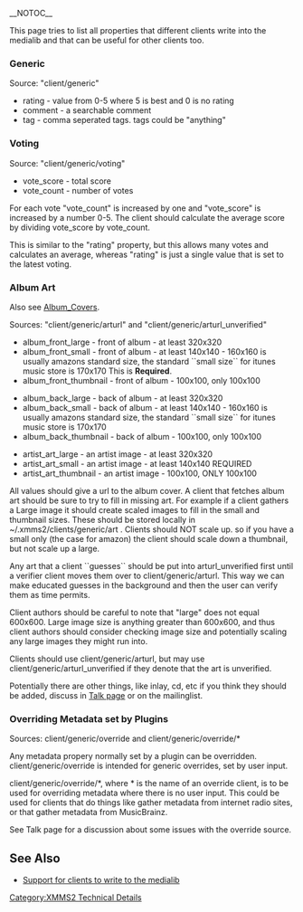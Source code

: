 {{update}}
__NOTOC__

This page tries to list all properties that different clients write into the medialib and that can be useful for other clients too.

===Generic===
Source: "client/generic"

* rating - value from 0-5 where 5 is best and 0 is no rating
* comment - a searchable comment
* tag - comma seperated tags. tags could be "anything"

===Voting===
Source: "client/generic/voting"

* vote_score - total score
* vote_count - number of votes

For each vote "vote_count" is increased by one and "vote_score" is increased by a number 0-5. The client should calculate the average score by dividing vote_score by vote_count.

This is similar to the "rating" property, but this allows many votes and calculates an average, whereas "rating" is just a single value that is set to the latest voting.

===Album Art===
Also see [[Album_Covers]].

Sources: "client/generic/arturl" and "client/generic/arturl_unverified"

* album_front_large - front of album - at least 320x320
* album_front_small - front of album - at least 140x140 - 160x160 is usually amazons standard size, the standard ``small size`` for itunes music store is 170x170 This is '''Required'''.
* album_front_thumbnail - front of album - 100x100, only 100x100

* album_back_large - back of album - at least 320x320
* album_back_small - back of album - at least 140x140 - 160x160 is usually amazons standard size, the standard ``small size`` for itunes music store is 170x170
* album_back_thumbnail - back of album - 100x100, only 100x100

* artist_art_large - an artist image - at least 320x320
* artist_art_small - an artist image - at least 140x140 REQUIRED
* artist_art_thumbnail - an artist image - 100x100, ONLY 100x100

All values should give a url to the album cover. A client that fetches album art should be sure to try to fill in missing art. For example if a client gathers a Large image it should create scaled images to fill in the small and thumbnail sizes. These should be stored locally in ~/.xmms2/clients/generic/art . Clients should NOT scale up. so if you have a small only (the case for amazon) the client should scale down a thumbnail, but not scale up a large. 

Any art that a client ``guesses`` should be put into arturl_unverified first until a verifier client moves them over to client/generic/arturl. This way we can make educated guesses in the background and then the user can verify them as time permits. 

Client authors should be careful to note that "large" does not equal 600x600. Large image size is anything greater than 600x600, and thus client authors should consider checking image size and potentially scaling any large images they might run into. 

Clients should use client/generic/arturl, but may use client/generic/arturl_unverified if they denote that the art is unverified. 

Potentially there are other things, like inlay, cd, etc if you think they should be added, discuss in [[Talk:Generic properties policy|Talk page]] or on the mailinglist.

===Overriding Metadata set by Plugins===
Sources: client/generic/override and client/generic/override/*

Any metadata propery normally set by a plugin can be overridden. client/generic/override is intended for generic overrides, set by user input. 

client/generic/override/*, where * is the name of an override client, is to be used for overriding metadata where there is no user input. This could be used for clients that do things like gather metadata from internet radio sites, or that gather metadata from MusicBrainz.

See Talk page for a discussion about some issues with the override source.

== See Also ==
* [[Support for clients to write to the medialib]]

[[Category:XMMS2 Technical Details]]